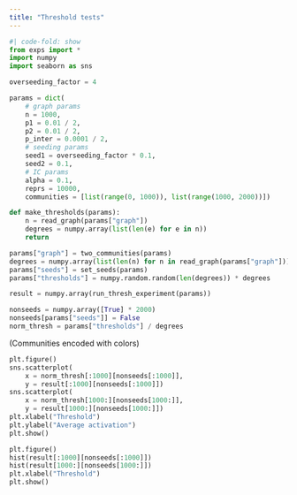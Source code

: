 ```yaml
---
title: "Threshold tests"
---
```


```python
#| code-fold: show
from exps import *
import numpy
import seaborn as sns

overseeding_factor = 4

params = dict(
    # graph params
    n = 1000,
    p1 = 0.01 / 2,
    p2 = 0.01 / 2,
    p_inter = 0.0001 / 2,
    # seeding params
    seed1 = overseeding_factor * 0.1,
    seed2 = 0.1,
    # IC params
    alpha = 0.1,
    reprs = 10000,
    communities = [list(range(0, 1000)), list(range(1000, 2000))])

def make_thresholds(params):
    n = read_graph(params["graph"])
    degrees = numpy.array(list(len(e) for e in n))
    return 

params["graph"] = two_communities(params)
degrees = numpy.array(list(len(n) for n in read_graph(params["graph"])))
params["seeds"] = set_seeds(params)
params["thresholds"] = numpy.random.random(len(degrees)) * degrees

result = numpy.array(run_thresh_experiment(params))

nonseeds = numpy.array([True] * 2000)
nonseeds[params["seeds"]] = False
norm_thresh = params["thresholds"] / degrees
```

(Communities encoded with colors)
```python
plt.figure()
sns.scatterplot(
    x = norm_thresh[:1000][nonseeds[:1000]],
    y = result[:1000][nonseeds[:1000]])
sns.scatterplot(
    x = norm_thresh[1000:][nonseeds[1000:]],
    y = result[1000:][nonseeds[1000:]])
plt.xlabel("Threshold")
plt.ylabel("Average activation")
plt.show()

plt.figure()
hist(result[:1000][nonseeds[:1000]])
hist(result[1000:][nonseeds[1000:]])
plt.xlabel("Threshold")
plt.show()
```
